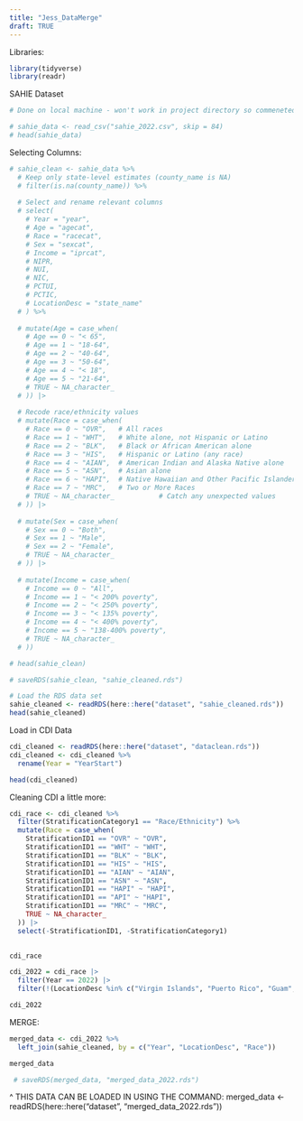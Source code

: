 ```yaml
---
title: "Jess_DataMerge"
draft: TRUE
---
```

Libraries:
```r
library(tidyverse)
library(readr)
```



SAHIE Dataset
```r
# Done on local machine - won't work in project directory so commeneted steps here

# sahie_data <- read_csv("sahie_2022.csv", skip = 84)
# head(sahie_data)
```

Selecting Columns:
```r
# sahie_clean <- sahie_data %>%
  # Keep only state-level estimates (county_name is NA)
  # filter(is.na(county_name)) %>%
  
  # Select and rename relevant columns
  # select(
    # Year = "year",
    # Age = "agecat",
    # Race = "racecat",
    # Sex = "sexcat",
    # Income = "iprcat",
    # NIPR,
    # NUI,
    # NIC,
    # PCTUI,
    # PCTIC,
    # LocationDesc = "state_name"
  # ) %>%
  
  # mutate(Age = case_when(
    # Age == 0 ~ "< 65",
    # Age == 1 ~ "18-64",
    # Age == 2 ~ "40-64",
    # Age == 3 ~ "50-64",
    # Age == 4 ~ "< 18",
    # Age == 5 ~ "21-64",
    # TRUE ~ NA_character_
  # )) |>
  
  # Recode race/ethnicity values
  # mutate(Race = case_when(
    # Race == 0 ~ "OVR",   # All races
    # Race == 1 ~ "WHT",   # White alone, not Hispanic or Latino
    # Race == 2 ~ "BLK",   # Black or African American alone
    # Race == 3 ~ "HIS",   # Hispanic or Latino (any race)
    # Race == 4 ~ "AIAN",  # American Indian and Alaska Native alone
    # Race == 5 ~ "ASN",   # Asian alone
    # Race == 6 ~ "HAPI",  # Native Hawaiian and Other Pacific Islander alone
    # Race == 7 ~ "MRC",   # Two or More Races
    # TRUE ~ NA_character_           # Catch any unexpected values
  # )) |>
  
  # mutate(Sex = case_when(
    # Sex == 0 ~ "Both",
    # Sex == 1 ~ "Male",
    # Sex == 2 ~ "Female",
    # TRUE ~ NA_character_
  # )) |>
  
  # mutate(Income = case_when(
    # Income == 0 ~ "All",
    # Income == 1 ~ "< 200% poverty",
    # Income == 2 ~ "< 250% poverty",
    # Income == 3 ~ "< 135% poverty",
    # Income == 4 ~ "< 400% poverty",
    # Income == 5 ~ "138-400% poverty",
    # TRUE ~ NA_character_
  # ))

# head(sahie_clean)
```


```r
# saveRDS(sahie_clean, "sahie_cleaned.rds")
```

```r
# Load the RDS data set
sahie_cleaned <- readRDS(here::here("dataset", "sahie_cleaned.rds"))
head(sahie_cleaned)
```

Load in CDI Data
```r
cdi_cleaned <- readRDS(here::here("dataset", "dataclean.rds"))
cdi_cleaned <- cdi_cleaned %>%
  rename(Year = "YearStart")

head(cdi_cleaned)
```

Cleaning CDI a little more:
```r
cdi_race <- cdi_cleaned %>%
  filter(StratificationCategory1 == "Race/Ethnicity") %>%
  mutate(Race = case_when(
    StratificationID1 == "OVR" ~ "OVR",
    StratificationID1 == "WHT" ~ "WHT",
    StratificationID1 == "BLK" ~ "BLK",
    StratificationID1 == "HIS" ~ "HIS",
    StratificationID1 == "AIAN" ~ "AIAN",
    StratificationID1 == "ASN" ~ "ASN",
    StratificationID1 == "HAPI" ~ "HAPI",
    StratificationID1 == "API" ~ "HAPI",
    StratificationID1 == "MRC" ~ "MRC",
    TRUE ~ NA_character_
  )) |>
  select(-StratificationID1, -StratificationCategory1)
  

cdi_race
```

```r
cdi_2022 = cdi_race |>
  filter(Year == 2022) |>
  filter(!(LocationDesc %in% c("Virgin Islands", "Puerto Rico", "Guam", "United States")))

cdi_2022
```

MERGE:
```r
merged_data <- cdi_2022 %>%
  left_join(sahie_cleaned, by = c("Year", "LocationDesc", "Race"))

merged_data
```

```r
 # saveRDS(merged_data, "merged_data_2022.rds")
```

^ 
THIS DATA CAN BE LOADED IN USING THE COMMAND:
merged_data <- readRDS(here::here("dataset", "merged_data_2022.rds"))

